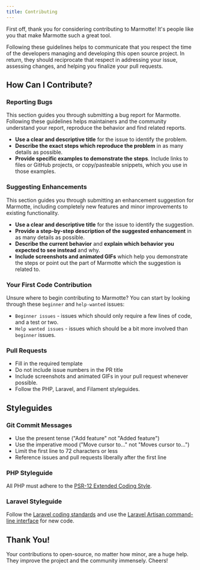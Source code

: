 ```yaml
---
title: Contributing
---
```


First off, thank you for considering contributing to Marmotte! It's people like you that make Marmotte such a great tool.

Following these guidelines helps to communicate that you respect the time of the developers managing and developing this open source project. In return, they should reciprocate that respect in addressing your issue, assessing changes, and helping you finalize your pull requests.

## How Can I Contribute?

### Reporting Bugs

This section guides you through submitting a bug report for Marmotte. Following these guidelines helps maintainers and the community understand your report, reproduce the behavior and find related reports.

- **Use a clear and descriptive title** for the issue to identify the problem.
- **Describe the exact steps which reproduce the problem** in as many details as possible.
- **Provide specific examples to demonstrate the steps**. Include links to files or GitHub projects, or copy/pasteable snippets, which you use in those examples.

### Suggesting Enhancements

This section guides you through submitting an enhancement suggestion for Marmotte, including completely new features and minor improvements to existing functionality.

- **Use a clear and descriptive title** for the issue to identify the suggestion.
- **Provide a step-by-step description of the suggested enhancement** in as many details as possible.
- **Describe the current behavior** and **explain which behavior you expected to see instead** and why.
- **Include screenshots and animated GIFs** which help you demonstrate the steps or point out the part of Marmotte which the suggestion is related to.

### Your First Code Contribution

Unsure where to begin contributing to Marmotte? You can start by looking through these `beginner` and `help-wanted` issues:

- `Beginner issues` - issues which should only require a few lines of code, and a test or two.
- `Help wanted issues` - issues which should be a bit more involved than `beginner` issues.

### Pull Requests

- Fill in the required template
- Do not include issue numbers in the PR title
- Include screenshots and animated GIFs in your pull request whenever possible.
- Follow the PHP, Laravel, and Filament styleguides.

## Styleguides

### Git Commit Messages

- Use the present tense ("Add feature" not "Added feature")
- Use the imperative mood ("Move cursor to..." not "Moves cursor to...")
- Limit the first line to 72 characters or less
- Reference issues and pull requests liberally after the first line

### PHP Styleguide

All PHP must adhere to the [PSR-12 Extended Coding Style](https://www.php-fig.org/psr/psr-12/).

### Laravel Styleguide

Follow the [Laravel coding standards](https://laravel.com/docs/master/contributions#coding-style) and use the [Laravel Artisan command-line interface](https://laravel.com/docs/master/artisan) for new code.

## Thank You!

Your contributions to open-source, no matter how minor, are a huge help. They improve the project and the community immensely. Cheers!
